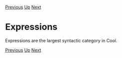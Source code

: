 [[Methods|Previous]] [[The Cool Reference Manual|Up]] [[Constants|Next]]
= Expressions =

Expressions are the largest syntactic category in Cool. 

[[Methods|Previous]] [[The Cool Reference Manual|Up]] [[Constants|Next]]